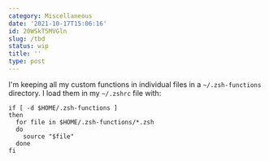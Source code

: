 ```yaml
---
category: Miscellaneous
date: '2021-10-17T15:06:16'
id: 20WSkT5MVGln
slug: /tbd
status: wip
title: ''
type: post
---
```


I'm keeping all my custom functions in individual files in a `~/.zsh-functions` directory. I load them in my `~/.zshrc` file with:

```
if [ -d $HOME/.zsh-functions ] 
then 
  for file in $HOME/.zsh-functions/*.zsh
  do 
    source "$file"
  done
fi 
```